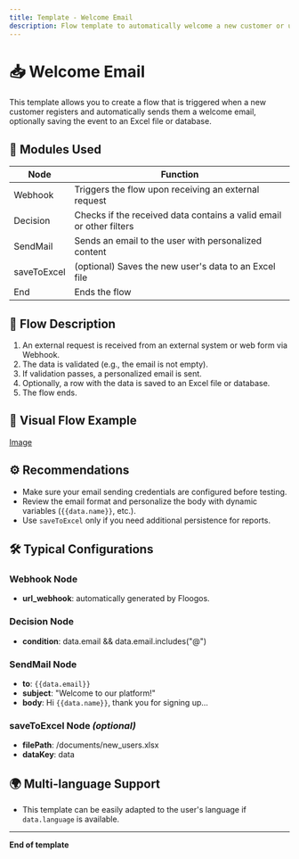 ```yaml
---
title: Template - Welcome Email
description: Flow template to automatically welcome a new customer or user.
---
```


# 📥 Welcome Email

This template allows you to create a flow that is triggered when a new customer registers and automatically sends them a welcome email, optionally saving the event to an Excel file or database.

## 🧩 Modules Used

| Node         | Function                                                              |
|--------------|-----------------------------------------------------------------------|
| Webhook      | Triggers the flow upon receiving an external request                 |
| Decision     | Checks if the received data contains a valid email or other filters  |
| SendMail     | Sends an email to the user with personalized content                 |
| saveToExcel  | (optional) Saves the new user's data to an Excel file                |
| End          | Ends the flow                                                         |

## 📝 Flow Description
1. An external request is received from an external system or web form via Webhook.
2. The data is validated (e.g., the email is not empty).
3. If validation passes, a personalized email is sent.
4. Optionally, a row with the data is saved to an Excel file or database.
5. The flow ends.

## 📄 Visual Flow Example
[Image](../../../../assets/welcome-email-esquema.jpg)

## ⚙️ Recommendations
- Make sure your email sending credentials are configured before testing.
- Review the email format and personalize the body with dynamic variables (`{{data.name}}`, etc.).
- Use `saveToExcel` only if you need additional persistence for reports.

## 🛠 Typical Configurations

### Webhook Node
- **url_webhook**: automatically generated by Floogos.

### Decision Node
- **condition**: data.email && data.email.includes("@")

### SendMail Node
- **to**: `{{data.email}}`
- **subject**: "Welcome to our platform!"
- **body**: Hi `{{data.name}}`, thank you for signing up...

### saveToExcel Node *(optional)*
- **filePath**: /documents/new_users.xlsx
- **dataKey**: data

## 🌍 Multi-language Support
- This template can be easily adapted to the user's language if `data.language` is available.

---
**End of template**
